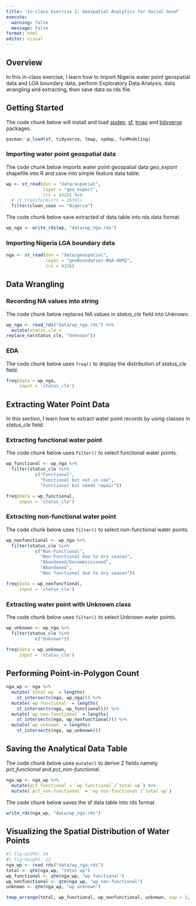 ```yaml
---
title: "In-class Exercise 2: Geospatial Analytics for Social Good"
execute: 
  warning: false
  message: false
format: html
editor: visual
---
```


## Overview

In this in-class exercise, I learn how to import Nigeria water point geospatial data and LGA boundary data, perform Exploratory Data Analysis, data wrangling and extracting, then save data as rds file.

## Getting Started

The code chunk below will install and load [spdep](https://cran.r-project.org/web/packages/spdep/index.html), [sf](https://r-spatial.github.io/sf/), [tmap](https://cran.r-project.org/web/packages/tmap/vignettes/tmap-getstarted.html) and [tidyverse](https://www.tidyverse.org/packages/) packages.

```r
pacman::p_load(sf, tidyverse, tmap, spdep, funModeling)
```

### Importing water point geospatial data

The code chunk below imports water point geospatial data *geo_export* shapefile into R and save into simple feature data table.

```r
wp <- st_read(dsn = "data/aspatial",
              layer = "geo_export",
              crs = 4326) %>%
  # st_transform(crs = 26391)
  filter(clean_coun == "Nigeria")
```

The code chunk below save extracted sf data table into rds data format.

```r
wp_nga <- write_rds(wp, "data/wp_nga.rds")
```

### Importing Nigeria LGA boundary data

```r
nga <- st_read(dsn = "data/geospatial",
               layer = "geoBoundaries-NGA-ADM2",
               crs = 4326)
```

## Data Wrangling

### Recording NA values into string

The code chunk below replaces NA values in *status_cle* field into *Unknown*.

```r
wp_nga <- read_rds("data/wp_nga.rds") %>%
  mutate(status_cle =
replace_na(status_cle, "Unknown"))
```

### EDA

The code chunk below uses `freq()` to display the distribution of *status_cle* field.

```r
freq(data = wp_nga,
     input = 'status_cle')
```

## Extracting Water Point Data

In this section, I learn how to extract water point records by using classes in *status_cle* field.

### Extracting functional water point

The code chunk below uses `filter()` to select functional water points.

```r
wp_functional <- wp_nga %>%
  filter(status_cle %in%
           c("Functional",
             "Functional but not in use",
             "Functional but needs repair"))
```

```r
freq(data = wp_functional,
     input = 'status_cle')
```

### Extracting non-functional water point

The code chunk below uses `filter()` to select non-functional water points.

```r
wp_nonfunctional <- wp_nga %>%
  filter(status_cle %in%
           c("Non-Functional",
             "Non-Functional due to dry season",
             "Abandoned/Decommissioned",
             "Abandoned",
             "Non functional due to dry season"))
```

```r
freq(data = wp_nonfunctional,
     input = 'status_cle')
```

### Extracting water point with Unknown class

The code chunk below uses `filter()` to select Unknown water points.

```r
wp_unknown <- wp_nga %>%
  filter(status_cle %in%
           c("Unknown"))
```

```r
freq(data = wp_unknown,
     input = 'status_cle')
```

## Performing Point-in-Polygon Count

```r
nga_wp <- nga %>% 
  mutate(`total wp` = lengths(
    st_intersects(nga, wp_nga))) %>%
  mutate(`wp functional` = lengths(
    st_intersects(nga, wp_functional))) %>%
  mutate(`wp non-functional` = lengths(
    st_intersects(nga, wp_nonfunctional))) %>%
  mutate(`wp unknown` = lengths(
    st_intersects(nga, wp_unknown)))
```

## Saving the Analytical Data Table

The code chunk below uses `mutate()` to derive 2 fields namely *pct_functional* and *pct_non-functional*.

```r
nga_wp <- nga_wp %>%
  mutate(pct_functional = `wp functional`/`total wp`) %>%
  mutate(`pct_non-functional` = `wp non-functional`/`total wp`)
```

The code chunk below saves the sf data table into rds format.

```r
write_rds(nga_wp, "data/wp_nga.rds")
```

## Visualizing the Spatial Distribution of Water Points

```r
#| fig-width: 14
#| fig-height: 12
nga_wp <- read_rds("data/wp_nga.rds")
total <- qtm(nga_wp, "total wp")
wp_functional <- qtm(nga_wp, "wp functional")
wp_nonfunctional <- qtm(nga_wp, "wp non-functional")
unknown <- qtm(nga_wp, "wp unknown")

tmap_arrange(total, wp_functional, wp_nonfunctional, unknown, asp = 1, ncol = 2)
```
